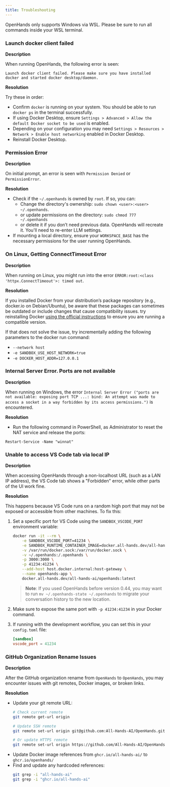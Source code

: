 ```yaml
---
title: Troubleshooting
---
```


<Tip>
OpenHands only supports Windows via WSL. Please be sure to run all commands inside your WSL terminal.
</Tip>

### Launch docker client failed

**Description**

When running OpenHands, the following error is seen:
```
Launch docker client failed. Please make sure you have installed docker and started docker desktop/daemon.
```

**Resolution**

Try these in order:
* Confirm `docker` is running on your system. You should be able to run `docker ps` in the terminal successfully.
* If using Docker Desktop, ensure `Settings > Advanced > Allow the default Docker socket to be used` is enabled.
* Depending on your configuration you may need `Settings > Resources > Network > Enable host networking` enabled in Docker Desktop.
* Reinstall Docker Desktop.

### Permission Error

**Description**

On initial prompt, an error is seen with `Permission Denied` or `PermissionError`.

**Resolution**

* Check if the `~/.openhands` is owned by `root`. If so, you can:
  * Change the directory's ownership: `sudo chown <user>:<user> ~/.openhands`.
  * or update permissions on the directory: `sudo chmod 777 ~/.openhands`
  * or delete it if you don’t need previous data. OpenHands will recreate it. You'll need to re-enter LLM settings.
* If mounting a local directory, ensure your `WORKSPACE_BASE` has the necessary permissions for the user running
  OpenHands.

### On Linux, Getting ConnectTimeout Error

**Description**

When running on Linux, you might run into the error `ERROR:root:<class 'httpx.ConnectTimeout'>: timed out`.

**Resolution**

If you installed Docker from your distribution’s package repository (e.g., docker.io on Debian/Ubuntu), be aware that
these packages can sometimes be outdated or include changes that cause compatibility issues. try reinstalling Docker
[using the official instructions](https://docs.docker.com/engine/install/) to ensure you are running a compatible version.

If that does not solve the issue, try incrementally adding the following parameters to the docker run command:
* `--network host`
* `-e SANDBOX_USE_HOST_NETWORK=true`
* `-e DOCKER_HOST_ADDR=127.0.0.1`

### Internal Server Error. Ports are not available

**Description**

When running on Windows, the error `Internal Server Error ("ports are not available: exposing port TCP
...: bind: An attempt was made to access a socket in a
way forbidden by its access permissions.")` is encountered.

**Resolution**

* Run the following command in PowerShell, as Administrator to reset the NAT service and release the ports:
```
Restart-Service -Name "winnat"
```

### Unable to access VS Code tab via local IP

**Description**

When accessing OpenHands through a non-localhost URL (such as a LAN IP address), the VS Code tab shows a "Forbidden"
error, while other parts of the UI work fine.

**Resolution**

This happens because VS Code runs on a random high port that may not be exposed or accessible from other machines.
To fix this:

1. Set a specific port for VS Code using the `SANDBOX_VSCODE_PORT` environment variable:
   ```bash
   docker run -it --rm \
       -e SANDBOX_VSCODE_PORT=41234 \
       -e SANDBOX_RUNTIME_CONTAINER_IMAGE=docker.all-hands.dev/all-hands-ai/runtime:latest \
       -v /var/run/docker.sock:/var/run/docker.sock \
       -v ~/.openhands:/.openhands \
       -p 3000:3000 \
       -p 41234:41234 \
       --add-host host.docker.internal:host-gateway \
       --name openhands-app \
       docker.all-hands.dev/all-hands-ai/openhands:latest
   ```

   > **Note**: If you used OpenHands before version 0.44, you may want to run `mv ~/.openhands-state ~/.openhands` to migrate your conversation history to the new location.

2. Make sure to expose the same port with `-p 41234:41234` in your Docker command.
3. If running with the development workflow, you can set this in your `config.toml` file:
   ```toml
   [sandbox]
   vscode_port = 41234
   ```

### GitHub Organization Rename Issues

**Description**

After the GitHub organization rename from `OpenHands` to `OpenHands`, you may encounter issues with git remotes, Docker images, or broken links.

**Resolution**

* Update your git remote URL:
  ```bash
  # Check current remote
  git remote get-url origin
  
  # Update SSH remote
  git remote set-url origin git@github.com:All-Hands-AI/OpenHands.git
  
  # Or update HTTPS remote
  git remote set-url origin https://github.com/All-Hands-AI/OpenHands.git
  ```
* Update Docker image references from `ghcr.io/all-hands-ai/` to `ghcr.io/openhands/`
* Find and update any hardcoded references:
  ```bash
  git grep -i "all-hands-ai"
  git grep -i "ghcr.io/all-hands-ai"
  ```

